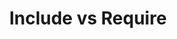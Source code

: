 ---
id: "php_tf_med_011"
questionType: "TRUE_FALSE"
title: "Include vs Require"
statement: "The require statement throws a fatal error if the file is missing."
difficulty: "MEDIUM"
category: "PHP"
correctAnswer: true
explanation: "require causes a fatal error; include only emits a warning."
---